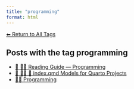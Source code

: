 ```yaml
---
title: "programming"
format: html
---
```


[⬅ Return to All Tags](../tags.qmd)

## Posts with the tag **programming**

- [🧭 👨‍💻 Reading Guide — Programming](/posts/programming/programming-guide.html)
- [📘 👨‍💻 📄 index.qmd Models for Quarto Projects](/posts/programming/models-index-quarto.html)
- [👨‍💻 Programming](/posts/programming/index.html)
